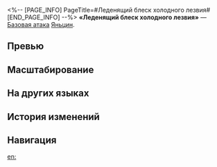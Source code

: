 <%-- [PAGE_INFO]
PageTitle=#Леденящий блеск холодного лезвия#
[END_PAGE_INFO] --%>
{{Навык Инфобокс
|Название         = Леденящий блеск холодного лезвия
|Изображение      = Навык Леденящий блеск холодного лезвия.png
|Персонаж         = Яньцин
|Тип              = Базовая атака
|Тэг              = Одиночная атака
|УронСтойк        = 10
|ЭнергияГен       = 20
|Энергия          = 
|Длительность     = 
|Описание         = Наносит выбранному противнику ледяной урон, равный {{Цвет|Выделенный|50%—110%}} от силы атаки Яньцина.
|Свойство1        = 
|Масштабирование1 = 
}}
'''«Леденящий блеск холодного лезвия»''' — [[Базовая атака]] [[Яньцин]].

==Превью==
{{Превью
|Файл = Леденящий блеск холодного лезвия Превью
}}

==Масштабирование==
{{Масштабирование навыка|тип=Базовая атака
|50%;60%;70%;80%;90%;100%;110%;120%;130%;140%
}}

==На других языках==
{{На других языках
|en   = Frost Thorn
|zhs  = 霜锋点寒芒
|zht  = 霜鋒點寒芒
|ja   = {{Rubi|寒光|かんこう}}{{Rubi|刺|さ}}す{{Rubi|霜鋒|そうほう}}
|ko   = 서늘한 칼끝
|es   = Luz fría, filo helado
|fr   = Épine de givre
|ru   = Леденящий блеск холодного лезвия
|th   = Frost Thorn
|vi   = Sương Giá Đầy Trời
|de   = Kaltes Licht, kalte Klinge
|id   = Frost Thorn
|pt   = Espinho Congelado
}}

==История изменений==
{{История изменений|3.5}}

==Навигация==
{{Навык Навбокс|Яньцин}}

[[en:]]